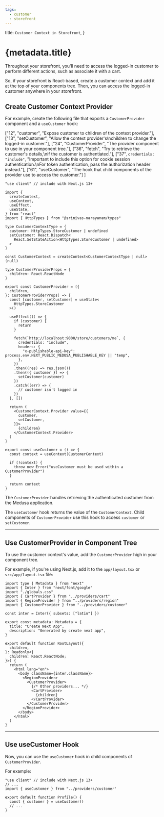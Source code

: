 ```yaml
---
tags:
  - customer
  - storefront
---
```


  title: `Customer Context in Storefront`,
}

# {metadata.title}

Throughout your storefront, you'll need to access the logged-in customer to perform different actions, such as associate it with a cart.

So, if your storefront is React-based, create a customer context and add it at the top of your components tree. Then, you can access the logged-in customer anywhere in your storefront.

## Create Customer Context Provider

For example, create the following file that exports a `CustomerProvider` component and a `useCustomer` hook:

  ["12", "customer", "Expose customer to children of the context provider."],
  ["13", "setCustomer", "Allow the context provider's\nchildren to change the logged-in customer."],
  ["24", "CustomerProvider", "The provider component to use in your component tree."],
  ["36", "fetch", "Try to retrieve the customer's details,\nif the customer is authentiated."],
  ["37", `credentials: "include"`, "Important to include this option for cookie session authentication.\nFor token authentication, pass the authorization header instead."],
  ["61", "useCustomer", "The hook that child components of the provider use to access the customer."]
]

```tsx highlights={highlights}
"use client" // include with Next.js 13+

import { 
  createContext, 
  useContext, 
  useEffect, 
  useState,
} from "react"
import { HttpTypes } from "@srinivas-narayanam/types"

type CustomerContextType = {
  customer: HttpTypes.StoreCustomer | undefined
  setCustomer: React.Dispatch<
    React.SetStateAction<HttpTypes.StoreCustomer | undefined>
  >
}

const CustomerContext = createContext<CustomerContextType | null>(null)

type CustomerProviderProps = {
  children: React.ReactNode
}

export const CustomerProvider = ({
  children,
}: CustomerProviderProps) => {
  const [customer, setCustomer] = useState<
    HttpTypes.StoreCustomer
  >()

  useEffect(() => {
    if (customer) {
      return
    }

    fetch(`http://localhost:9000/store/customers/me`, {
      credentials: "include",
      headers: {
        "x-publishable-api-key": process.env.NEXT_PUBLIC_MEDUSA_PUBLISHABLE_KEY || "temp",
      },
    })
    .then((res) => res.json())
    .then(({ customer }) => {
      setCustomer(customer)
    })
    .catch((err) => {
      // customer isn't logged in
    })
  }, [])

  return (
    <CustomerContext.Provider value={{
      customer,
      setCustomer,
    }}>
      {children}
    </CustomerContext.Provider>
  )
}

export const useCustomer = () => {
  const context = useContext(CustomerContext)

  if (!context) {
    throw new Error("useCustomer must be used within a CustomerProvider")
  }

  return context
}
```

The `CustomerProvider` handles retrieving the authenticated customer from the Medusa application.

The `useCustomer` hook returns the value of the `CustomerContext`. Child components of `CustomerProvider` use this hook to access `customer` or `setCustomer`.

---

## Use CustomerProvider in Component Tree

To use the customer context's value, add the `CustomerProvider` high in your component tree.

For example, if you're using Next.js, add it to the `app/layout.tsx` or `src/app/layout.tsx` file:

```tsx title="app/layout.tsx" collapsibleLines="1-14" highlights={[["24"]]}
import type { Metadata } from "next"
import { Inter } from "next/font/google"
import "./globals.css"
import { CartProvider } from "../providers/cart"
import { RegionProvider } from "../providers/region"
import { CustomerProvider } from "../providers/customer"

const inter = Inter({ subsets: ["latin"] })

export const metadata: Metadata = {
  title: "Create Next App",
  description: "Generated by create next app",
}

export default function RootLayout({
  children,
}: Readonly<{
  children: React.ReactNode;
}>) {
  return (
    <html lang="en">
      <body className={inter.className}>
        <RegionProvider>
          <CustomerProvider>
            {/* Other providers... */}
            <CartProvider>
              {children}
            </CartProvider>
          </CustomerProvider>
        </RegionProvider>
      </body>
    </html>
  )
}

```

---

## Use useCustomer Hook

Now, you can use the `useCustomer` hook in child components of `CustomerProvider`.

For example:

```tsx
"use client" // include with Next.js 13+
// ...
import { useCustomer } from "../providers/customer"

export default function Profile() {
  const { customer } = useCustomer()
  // ...
}
```
